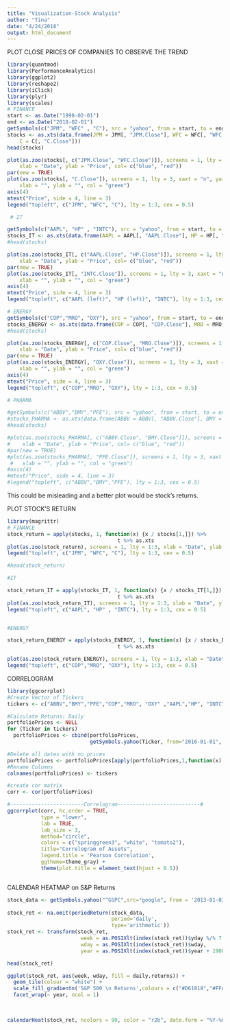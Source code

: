 ```yaml
---
title: "Visualization-Stock Analysis"
author: "Tina"
date: "4/24/2018"
output: html_document
---
```

PLOT CLOSE PRICES OF COMPANIES TO OBSERVE THE TREND
```r

library(quantmod)
library(PerformanceAnalytics)
library(ggplot2)
library(reshape2)
library(iClick)
library(plyr)
library(scales)
# FINANCE
start <- as.Date("1998-02-01")
end <- as.Date("2018-02-01")
getSymbols(c("JPM", "WFC" , "C"), src = "yahoo", from = start, to = end)
stocks <- as.xts(data.frame(JPM = JPM[, "JPM.Close"], WFC = WFC[, "WFC.Close"], 
    C = C[, "C.Close"]))
head(stocks)

plot(as.zoo(stocks[, c("JPM.Close", "WFC.Close")]), screens = 1, lty = 1:2, 
    xlab = "Date", ylab = "Price", col= c("blue", "red"))
par(new = TRUE)
plot(as.zoo(stocks[, "C.Close"]), screens = 1, lty = 3, xaxt = "n", yaxt = "n", 
    xlab = "", ylab = "", col = "green")
axis(4)
mtext("Price", side = 4, line = 3)
legend("topleft", c("JPM", "WFC", "C"), lty = 1:3, cex = 0.5)

 # IT

getSymbols(c("AAPL", "HP" , "INTC"), src = "yahoo", from = start, to = end)
stocks_IT <- as.xts(data.frame(AAPL = AAPL[, "AAPL.Close"], HP = HP[, "HP.Close"], INTC = INTC[, "INTC.Close"]))
#head(stocks)

plot(as.zoo(stocks_IT[, c("AAPL.Close", "HP.Close")]), screens = 1, lty = 1:2, 
    xlab = "Date", ylab = "Price", col= c("blue", "red"))
par(new = TRUE)
plot(as.zoo(stocks_IT[, "INTC.Close"]), screens = 1, lty = 3, xaxt = "n", yaxt = "n", 
    xlab = "", ylab = "", col = "green")
axis(4)
mtext("Price", side = 4, line = 3)
legend("topleft", c("AAPL (left)", "HP (left)", "INTC"), lty = 1:3, cex = 0.5)

# ENERGY
getSymbols(c("COP","MRO", "OXY"), src = "yahoo", from = start, to = end)
stocks_ENERGY <- as.xts(data.frame(COP = COP[, "COP.Close"], MRO = MRO[, "MRO.Close"], OXY = OXY[, "OXY.Close"]))
#head(stocks)

plot(as.zoo(stocks_ENERGY[, c("COP.Close", "MRO.Close")]), screens = 1, lty = 1:2, 
    xlab = "Date", ylab = "Price", col= c("blue", "red"))
par(new = TRUE)
plot(as.zoo(stocks_ENERGY[, "OXY.Close"]), screens = 1, lty = 3, xaxt = "n", yaxt = "n", 
    xlab = "", ylab = "", col = "green")
axis(4)
mtext("Price", side = 4, line = 3)
legend("topleft", c("COP","MRO", "OXY"), lty = 1:3, cex = 0.5)

# PHARMA

#getSymbols(c("ABBV","BMY","PFE"), src = "yahoo", from = start, to = end)
#stocks_PHARMA <- as.xts(data.frame(ABBV = ABBV[, "ABBV.Close"], BMY = BMY[, "BMY.Close"], PFE = PFE[, "PFE.Close"]))
#head(stocks)

#plot(as.zoo(stocks_PHARMA[, c("ABBV.Close", "BMY.Close")]), screens = 1, lty = 1:2, 
#    xlab = "Date", ylab = "Price", col= c("blue", "red"))
#par(new = TRUE)
#plot(as.zoo(stocks_PHARMA[, "PFE.Close"]), screens = 1, lty = 3, xaxt = "n", yaxt = "n", 
 #   xlab = "", ylab = "", col = "green")
#axis(4)
#mtext("Price", side = 4, line = 3)
#legend("topleft", c("ABBV","BMY","PFE"), lty = 1:3, cex = 0.5)

```
This could be misleading and a better plot would be stock's returns.

PLOT STOCK'S RETURN
```r
library(magrittr)
# FINANCE
stock_return = apply(stocks, 1, function(x) {x / stocks[1,]}) %>% 
                                    t %>% as.xts
plot(as.zoo(stock_return), screens = 1, lty = 1:3, xlab = "Date", ylab = "Return",col =c("blue" , "red","green"))
legend("topleft", c("JPM", "WFC", "C"), lty = 1:3, cex = 0.5)

#head(stock_return)

#IT

stock_return_IT = apply(stocks_IT, 1, function(x) {x / stocks_IT[1,]}) %>% 
                                    t %>% as.xts
plot(as.zoo(stock_return_IT), screens = 1, lty = 1:3, xlab = "Date", ylab = "Return",col =c("blue" , "red","green"))
legend("topleft", c("AAPL", "HP" , "INTC"), lty = 1:3, cex = 0.5)


#ENERGY

stock_return_ENERGY = apply(stocks_ENERGY, 1, function(x) {x / stocks_ENERGY[1,]}) %>% 
                                    t %>% as.xts

plot(as.zoo(stock_return_ENERGY), screens = 1, lty = 1:3, xlab = "Date", ylab = "Return",col =c("blue" , "red","green"))
legend("topleft", c("COP","MRO", "OXY"), lty = 1:3, cex = 0.5)

```
CORRELOGRAM
```r
library(ggcorrplot)
#Create Vector of Tickers
tickers <- c("ABBV","BMY","PFE","COP","MRO", "OXY" ,"AAPL","HP", "INTC",  "JPM", "WFC", "C")

#Calculate Returns: Daily
portfolioPrices <- NULL
for (Ticker in tickers)
  portfolioPrices <- cbind(portfolioPrices,
                           getSymbols.yahoo(Ticker, from="2016-01-01", auto.assign=FALSE)[,4]) 

#Delete all dates with no prices
portfolioPrices <- portfolioPrices[apply(portfolioPrices,1,function(x) all(!is.na(x))),]
#Rename Columns
colnames(portfolioPrices) <- tickers

#create cor matrix
corr <- cor(portfolioPrices)

#------------------------Correlogram---------------------------#
ggcorrplot(corr, hc.order = TRUE, 
           type = "lower", 
           lab = TRUE, 
           lab_size = 3, 
           method="circle", 
           colors = c("springgreen3", "white", "tomato2"), 
           title="Correlogram of Assets",
           legend.title = 'Pearson Correlation',
           ggtheme=theme_gray) +
           theme(plot.title = element_text(hjust = 0.5))



```
CALENDAR HEATMAP on S&P Returns
```r
stock_data <- getSymbols.yahoo("^GSPC",src="google", From = '2013-01-03', auto.assign=FALSE)[,4]
 
stock_ret <- na.omit(periodReturn(stock_data,
                                  period='daily',
                                  type='arithmetic'))
stock_ret <- transform(stock_ret,
                        week = as.POSIXlt(index(stock_ret))$yday %/% 7 + 1,
                        wday = as.POSIXlt(index(stock_ret))$wday,
                        year = as.POSIXlt(index(stock_ret))$year + 1900)

head(stock_ret)

ggplot(stock_ret, aes(week, wday, fill = daily.returns)) + 
  geom_tile(colour = "white") + 
  scale_fill_gradientn('S&P 500 \n Returns',colours = c("#D61818","#FFAE63","#FFFFBD","#B5E384"), labels = percent) + 
  facet_wrap(~ year, ncol = 1) 
 
 

calendarHeat(stock_ret, ncolors = 99, color = "r2b", date.form = "%Y-%m-%d")

 ```
